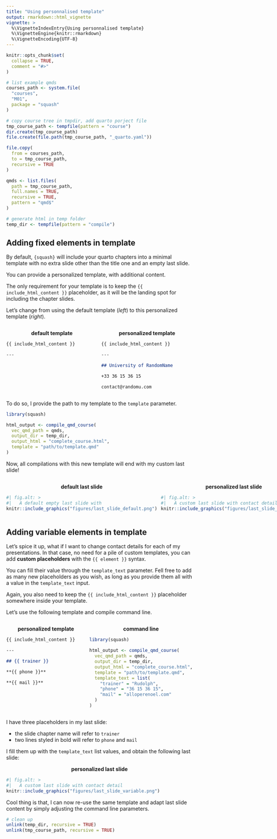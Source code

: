 ```yaml
---
title: "Using personnalised template"
output: rmarkdown::html_vignette
vignette: >
  %\VignetteIndexEntry{Using personnalised template}
  %\VignetteEngine{knitr::rmarkdown}
  %\VignetteEncoding{UTF-8}
---
```


```r
knitr::opts_chunk$set(
  collapse = TRUE,
  comment = "#>"
)
```

```r
# list example qmds
courses_path <- system.file(
  "courses",
  "M01",
  package = "squash"
)

# copy course tree in tmpdir, add quarto porject file
tmp_course_path <- tempfile(pattern = "course")
dir.create(tmp_course_path)
file.create(file.path(tmp_course_path, "_quarto.yaml"))

file.copy(
  from = courses_path,
  to = tmp_course_path,
  recursive = TRUE
)

qmds <- list.files(
  path = tmp_course_path,
  full.names = TRUE,
  recursive = TRUE,
  pattern = "qmd$"
)

# generate html in temp folder
temp_dir <- tempfile(pattern = "compile")
```

## Adding fixed elements in template

By default, `{squash}` will include your quarto chapters into a minimal template with no extra slide other than the title one and an empty last slide.

You can provide a personalized template, with additional content.

The only requirement for your template is to keep the `{{ include_html_content }}` placeholder, as it will be the landing spot for including the chapter slides.

Let's change from using the default template (*left*) to this personalized template (*right*).

:::: {style="display: grid; grid-template-columns: 1fr 1fr; grid-column-gap: 10px;"}

::: {}

::: {style="text-align: center"}
**default template**
:::

```.md

{{ include_html_content }}

---

```
:::

::: {}

::: {style="text-align: center"}
**personalized template**
:::

```.md

{{ include_html_content }}

---

## University of RandomName

+33 36 15 36 15

contact@randomu.com
```
:::

::::

To do so, I provide the path to my template to the `template` parameter.


```r
library(squash)

html_output <- compile_qmd_course(
  vec_qmd_path = qmds,
  output_dir = temp_dir,
  output_html = "complete_course.html",
  template = "path/to/template.qmd"
)
```

Now, all compilations with this new template will end with my custom last slide!

:::: {style="display: grid; grid-template-columns: 1fr 1fr; grid-column-gap: 10px;"}

::: {}

::: {style="text-align: center"}
**default last slide**
:::

```r
#| fig.alt: >
#|   A default empty last slide with
knitr::include_graphics("figures/last_slide_default.png")
```

:::

::: {}

::: {style="text-align: center"}
**personalized last slide**
:::

```r
#| fig.alt: >
#|   A custom last slide with contact detail
knitr::include_graphics("figures/last_slide_fixed.png")
```

:::

::::

## Adding variable elements in template

Let's spice it up, what if I want to change contact details for each of my presentations. In that case, no need for a pile of custom templates, you can add **custom placeholders** with the `{{ element }}` syntax.

You can fill their value through the `template_text` parameter. Fell free to add as many new placeholders as you wish, as long as you provide them all with a value in the `template_text` input.

Again, you also need to keep the `{{ include_html_content }}` placeholder somewhere inside your template. 

Let's use the following template and compile command line.

:::: {style="display: grid; grid-template-columns: 1fr 1fr; grid-column-gap: 10px;"}

::: {}

::: {style="text-align: center"}
**personalized template**
:::

```.md

{{ include_html_content }}

---

## {{ trainer }}

**{{ phone }}**

**{{ mail }}**
```
:::

::: {}

::: {style="text-align: center"}
**command line**
:::


```r
library(squash)

html_output <- compile_qmd_course(
  vec_qmd_path = qmds,
  output_dir = temp_dir,
  output_html = "complete_course.html",
  template = "path/to/template.qmd",
  template_text = list(
    "trainer" = "Rudolph",
    "phone" = "36 15 36 15",
    "mail" = "alloperenoel.com"
  )
)
```

:::

::::

I have three placeholders in my last slide:

- the slide chapter name will refer to `trainer`
- two lines styled in bold will refer to `phone` and `mail`

I fill them up with the `template_text` list values, and obtain the following last slide:

::: {style="text-align: center"}
**personalized last slide**
:::

```r
#| fig.alt: >
#|   A custom last slide with contact detail
knitr::include_graphics("figures/last_slide_variable.png")
```

Cool thing is that, I can now re-use the same template and adapt last slide content by simply adjusting the command line parameters.

```r
# clean up
unlink(temp_dir, recursive = TRUE)
unlink(tmp_course_path, recursive = TRUE)
```
